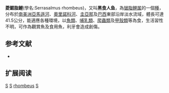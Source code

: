 {{Speciesbox 
| genus = Serrasalmus
| species = rhombeus
| status = NE
| status_system = IUCN3.1
| authority =  [[Linnaeus|Linnaeus]], 1766
| synonyms = *''Salmo rhombeus''<br /><small>Linnaeus, 1766</small>
*''Serrasalmus niger''<br /><small>Jardine, 1841</small>
*''Serrasalmo immaculatus''<br /><small>Cope, 1878</small>
*''Serrasalmo humeralis gracilior''<br /><small>Eigenmann, 1915</small>
*''Serrasalmus boekeri''<br /><small>Ahl, 1931</small>
}}
'''菱鋸脂鯉'''(學名:Serrasalmus rhombeus)，又叫'''黑食人鱼'''，為[[锯脂鲤属|锯脂鲤属]]的一個[[種|種]]，分布於[[南美洲|南美洲]][[亞馬遜河|亞馬遜河]]、[[奧里諾科河|奧里諾科河]]、[[圭亞那|圭亞那]]及[[巴西|巴西]]東部沿岸淡水流域，體長可達41.5公分，能適應各種環境，以[[魚類|魚類]]、[[哺乳類|哺乳類]]、[[爬蟲類|爬蟲類]]及[[甲殼類|甲殼類]]等為食，生活習性不明，可作為觀賞魚及食用魚，利牙會造成創傷。

==参考文献==
{{refbegin}}
*{{FishBase_species|genus=Serrasalmus|species=rhombeus|year=2014|month=1}}
{{refend}}

== 扩展阅读 ==
{{refbegin}}
{{wikispecies-inline|Serrasalmus rhombeus|菱鋸脂鯉}}
{{refend}}

{{Taxonbar|from=Q2038575}}

[[Category:食用魚|S]]
[[Category:觀賞魚|S]]
[[Category:鋸脂鯉屬|rhombeus]]
[[Category:1766年描述的鱼类|S]]

{{魚類小作品}}